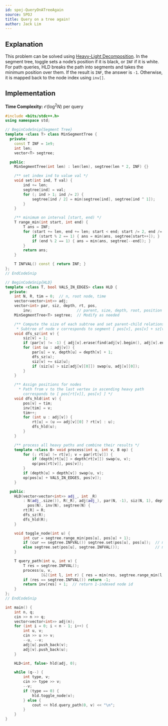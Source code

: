 ```yaml
---
id: spoj-QueryOnATreeAgain
source: SPOJ
title: Query on a tree again!
author: Jack Lim
---
```


## Explanation

This problem can be solved using [Heavy-Light Decomposition](/plat/hld).
In the segment tree, toggle sets a node’s position if it is black, or
`INF` if it is white. For path queries, HLD breaks the path into
segments and takes the minimum position over them. If the result is
`INF`, the answer is `-1`. Otherwise, it is mapped back to the node
index using `inv[]`.

## Implementation

**Time Complexity:** $\mathcal{O}(\log^2N)$ per query

<LanguageSection>
<CPPSection>

```cpp
#include <bits/stdc++.h>
using namespace std;

// BeginCodeSnip{Segment Tree}
template <class T> class MinSegmentTree {
  private:
	const T INF = 1e9;
	int len;
	vector<T> segtree;

  public:
	MinSegmentTree(int len) : len(len), segtree(len * 2, INF) {}

	/** set index ind to value val */
	void set(int ind, T val) {
		ind += len;
		segtree[ind] = val;
		for (; ind > 1; ind /= 2) {
			segtree[ind / 2] = min(segtree[ind], segtree[ind ^ 1]);
		}
	}

	/** minimum on interval [start, end) */
	T range_min(int start, int end) {
		T ans = INF;
		for (start += len, end += len; start < end; start /= 2, end /= 2) {
			if (start % 2 == 1) { ans = min(ans, segtree[start++]); }
			if (end % 2 == 1) { ans = min(ans, segtree[--end]); }
		}
		return ans;
	}

	T INFVAL() const { return INF; }
};
// EndCodeSnip

// BeginCodeSnip{HLD}
template <class T, bool VALS_IN_EDGES> class HLD {
  private:
	int N, R, tim = 0;  // n, root node, time
	vector<vector<int>> adj;
	vector<int> par, siz, depth, rt, pos,
	    inv;                    // parent, size, depth, root, position arrays
	MinSegmentTree<T> segtree;  // Modify as needed

	/** Compute the size of each subtree and set parent-child relationship
	 * Subtree of node v corresponds to segment [ pos[v], pos[v] + sz[v] ) */
	void dfs_sz(int v) {
		siz[v] = 1;
		if (par[v] != -1) { adj[v].erase(find(adj[v].begin(), adj[v].end(), par[v])); }
		for (int &u : adj[v]) {
			par[u] = v, depth[u] = depth[v] + 1;
			dfs_sz(u);
			siz[v] += siz[u];
			if (siz[u] > siz[adj[v][0]]) swap(u, adj[v][0]);
		}
	}

	/** Assign positions for nodes
	  * Path from v to the last vertex in ascending heavy path
	    corresponds to [ pos[rt[v]], pos[v] ] */
	void dfs_hld(int v) {
		pos[v] = tim;
		inv[tim] = v;
		tim++;
		for (int u : adj[v]) {
			rt[u] = (u == adj[v][0] ? rt[v] : u);
			dfs_hld(u);
		}
	}

	/** process all heavy paths and combine their results */
	template <class B> void process(int u, int v, B op) {
		for (; rt[u] != rt[v]; v = par[rt[v]]) {
			if (depth[rt[u]] > depth[rt[v]]) swap(u, v);
			op(pos[rt[v]], pos[v]);
		}
		if (depth[u] > depth[v]) swap(u, v);
		op(pos[u] + VALS_IN_EDGES, pos[v]);
	}

  public:
	HLD(vector<vector<int>> adj_, int _R)
	    : N(adj_.size()), R(_R), adj(adj_), par(N, -1), siz(N, 1), depth(N), rt(N),
	      pos(N), inv(N), segtree(N) {
		rt[R] = R;
		dfs_sz(R);
		dfs_hld(R);
	}

	void toggle_node(int u) {
		int cur = segtree.range_min(pos[u], pos[u] + 1);
		if (cur == segtree.INFVAL()) segtree.set(pos[u], pos[u]);  // make black
		else segtree.set(pos[u], segtree.INFVAL());                // make white
	}

	T query_path(int u, int v) {
		T res = segtree.INFVAL();
		process(u, v,
		        [&](int l, int r) { res = min(res, segtree.range_min(l, r + 1)); });
		if (res == segtree.INFVAL()) return -1;
		return inv[res] + 1;  // return 1-indexed node id
	}
};
// EndCodeSnip

int main() {
	int n, q;
	cin >> n >> q;
	vector<vector<int>> adj(n);
	for (int i = 0; i < n - 1; i++) {
		int u, v;
		cin >> u >> v;
		--u, --v;
		adj[u].push_back(v);
		adj[v].push_back(u);
	}

	HLD<int, false> hld(adj, 0);

	while (q--) {
		int type, v;
		cin >> type >> v;
		--v;
		if (type == 0) {
			hld.toggle_node(v);
		} else {
			cout << hld.query_path(0, v) << "\n";
		}
	}
}
```

</CPPSection>
</LanguageSection>
